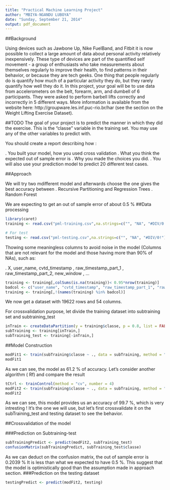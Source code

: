 ```yaml
---
title: "Practical Machine Learning Project"
author: "MBIYA-NGANDU LUBOYA"
date: "Sunday, September 21, 2014"
output: pdf_document
---
```


##Background

Using devices such as Jawbone Up, Nike FuelBand, and Fitbit it is now possible to collect a large amount of data about personal activity relatively inexpensively. These type of devices are part of the quantified self movement - a group of enthusiasts who take measurements about themselves regularly to improve their health, to find patterns in their behavior, or because they are tech geeks. One thing that people regularly do is quantify how much of a particular activity they do, but they rarely quantify how well they do it. In this project, your goal will be to use data from accelerometers on the belt, forearm, arm, and dumbell of 6 participants. They were asked to perform barbell lifts correctly and incorrectly in 5 different ways. More information is available from the website here: http://groupware.les.inf.puc-rio.br/har (see the section on the Weight Lifting Exercise Dataset).

##TODO
The goal of your project is to predict the manner in which they did the exercise. This is the "classe" variable in the training set. You may use any of the other variables to predict with. 

You should create a report describing how :

. You built your model, how you used cross validation 
. What you think the expected out of sample error is 
. Why you made the choices you did. 
. You will also use your prediction model to predict 20 different test cases. 


##Approach

We will try two mdifferent model and afterwards choose the one gives the best accuracy between
. Recursive Partitioning and Regression Trees
. Random Forest

We are expecting to get an out of sample error of about 0.5 %
##Data processing
```r
library(caret)
training <- read.csv("pml-training.csv",na.strings=c("", "NA", "#DIV/0!"))

# For test
testing <- read.csv("pml-testing.csv",na.strings=c("", "NA", "#DIV/0!"))
```

Thowing some meaningless columns to avoid noise in the model (Columns that are not relevant for the model and those having more than 90% of NAs), such as: 

. X, user_name, cvtd_timestamp ,  raw_timestamp_part_1 ,  raw_timestamp_part_2, new_window , ...


```r
training <- training[,colSums(is.na(training))< 0.95*nrow(training)]
badcol <- c("user_name", "cvtd_timestamp", "raw_timestamp_part_1", "raw_timestamp_part_2", "new_window", "X")
training <- training[,!(names(training) %in% badcol)]
```

We now get a dataset with 19622 rows and 54 columns.

For crossvalidation purpose, let divide the training dataset into subtraining set and subtraining_test

```r
inTrain <- createDataPartition(y = training$classe, p = 0.8, list = FALSE)
subTraining <- training[inTrain,]
subTraining_test <- training[-inTrain,]
```

##Model Construction

```r
modFit1 <- train(subTraining$classe ~ ., data = subTraining, method = "rpart")
modFit1
```

As we can see, the model as 61.2 % of accuracy.
Let's consider another algorithm ( Rf) and compare the result

```r
tCtrl <- trainControl(method = "cv", number = 4)
modFit2 <- train(subTraining$classe ~ ., data = subTraining, method = "rf", prof = TRUE, trControl = tCtrl)
modFit2
```

As we can see, this model provides us an accuracy of 99.7 %, which is very intresting  ! It's the one we will use, but let's first crossvalidate it on the subTraining_test and testing dataset to see the behavior.

##Crossvalidation of the model

###Prediction on Subtraining-test

```r
subTrainingPredict <- predict(modFit2, subTraining_test)
confusionMatrix(subTrainingPredict, subTraining_test$classe)
```

As we can deduct on the confusion matrix, the out of sample error is 0.2039 %
It is less than what we expected to have 0.5 %. This suggest that the model is optimistically good than the assumption made in approach section.
###Prediction on the testing dataset

```r
testingPredict <- predict(modFit2, testing)
```


